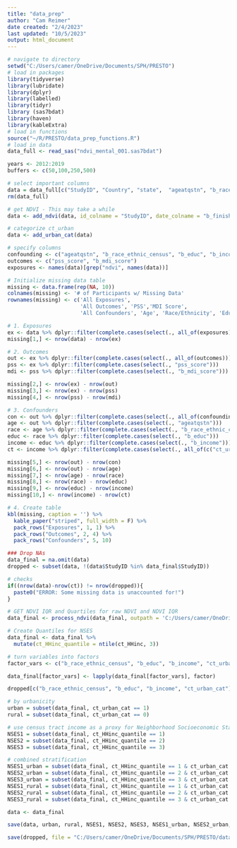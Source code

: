 ---
title: "data_prep"
author: "Cam Reimer"
date created: "2/4/2023"
last updated: "10/5/2023"
output: html_document
---

```{r load in data}
# navigate to directory 
setwd("C:/Users/camer/OneDrive/Documents/SPH/PRESTO")
# load in packages 
library(tidyverse)
library(lubridate)
library(dplyr)
library(labelled)
library(tidyr)
library (sas7bdat)
library(haven)
library(kableExtra)
# load in functions
source("~/R/PRESTO/data_prep_functions.R")
# load in data
data_full <- read_sas("ndvi_mental_001.sas7bdat")
```

```{r Data Wrangling, Add NDVI}
years <- 2012:2019
buffers <- c(50,100,250,500)

# select important columns
data = data_full[c("StudyID", "Country", "state",  "ageatqstn", "b_race_ethnic_census", "b_educ", "b_income", "ct_HHinc", "ct_lths", "ct_urban", "pss_score", "b_mdi_score",  "b_finisheddate", generate_all_ndvi_colnames(years,buffers))]
rm(data_full)

# get NDVI - This may take a while
data <- add_ndvi(data, id_colname = "StudyID", date_colname = "b_finisheddate", buffers=buffers)

# categorize ct_urban
data <- add_urban_cat(data)
```

```{r, Check for Missingness Sequentially}
# specify columns
confounding <- c("ageatqstn", "b_race_ethnic_census", "b_educ", "b_income", "ct_HHinc", "ct_lths", "ct_urban")
outcomes <- c("pss_score", "b_mdi_score")
exposures <- names(data)[grep("ndvi", names(data))]

# Initialize missing data table
missing <- data.frame(rep(NA, 10))
colnames(missing) <- '# of Participants w/ Missing Data'
rownames(missing) <- c('All Exposures',
                       'All Outcomes', 'PSS','MDI Score',  
                       'All Confounders', 'Age', 'Race/Ethnicity', 'Education', 'Income', 'Census-tract Measures')

# 1. Exposures 
ex <- data %>% dplyr::filter(complete.cases(select(., all_of(exposures))))
missing[1,] <- nrow(data) - nrow(ex)

# 2. Outcomes 
out <- ex %>% dplyr::filter(complete.cases(select(., all_of(outcomes))))
pss <- ex %>% dplyr::filter(complete.cases(select(., "pss_score")))
mdi <- pss %>% dplyr::filter(complete.cases(select(., "b_mdi_score")))

missing[2,] <- nrow(ex) - nrow(out)
missing[3,] <- nrow(ex) - nrow(pss)
missing[4,] <- nrow(pss) - nrow(mdi)

# 3. Confounders 
con <- out %>% dplyr::filter(complete.cases(select(., all_of(confounding))))
age <- out %>% dplyr::filter(complete.cases(select(., "ageatqstn")))
race <- age %>% dplyr::filter(complete.cases(select(., "b_race_ethnic_census")))
educ <- race %>% dplyr::filter(complete.cases(select(., "b_educ")))
income <- educ %>% dplyr::filter(complete.cases(select(., "b_income")))
ct <- income %>% dplyr::filter(complete.cases(select(., all_of(c("ct_urban", "ct_lths", "ct_HHinc")))))

missing[5,] <- nrow(out) - nrow(con)
missing[6,] <- nrow(out) - nrow(age)
missing[7,] <- nrow(age) - nrow(race)
missing[8,] <- nrow(race) - nrow(educ)
missing[9,] <- nrow(educ) - nrow(income)
missing[10,] <- nrow(income) - nrow(ct)

# 4. Create table
kbl(missing, caption = '') %>%
  kable_paper("striped", full_width = F) %>%
  pack_rows("Exposures", 1, 1) %>%
  pack_rows("Outcomes", 2, 4) %>%
  pack_rows("Confounders", 5, 10)

### Drop NAs
data_final = na.omit(data)
dropped <- subset(data, !(data$StudyID %in% data_final$StudyID))

# checks 
if((nrow(data)-nrow(ct)) != nrow(dropped)){
  paste0("ERROR: Some missing data is unaccounted for!")
}
```

```{r Get quantiles and assign factors}
# GET NDVI IQR and Quartiles for raw NDVI and NDVI IQR
data_final <- process_ndvi(data_final, outpath = 'C:/Users/camer/OneDrive/Documents/SPH/PRESTO/breaks.csv')

# Create Quantiles for NSES
data_final <- data_final %>%
  mutate(ct_HHinc_quantile = ntile(ct_HHinc, 3))

# turn variables into factors 
factor_vars <- c("b_race_ethnic_census", "b_educ", "b_income", "ct_urban_cat", names(data_final[grep("quantile", names(data_final))]))

data_final[factor_vars] <- lapply(data_final[factor_vars], factor)

dropped[c("b_race_ethnic_census", "b_educ", "b_income", "ct_urban_cat")] <- lapply(dropped[c("b_race_ethnic_census", "b_educ", "b_income", "ct_urban_cat")], factor)
```

```{r Create subsets}
# by urbanicity 
urban = subset(data_final, ct_urban_cat == 1)
rural = subset(data_final, ct_urban_cat == 0)

# use census tract income as a proxy for Neighborhood Socioeconomic Status
NSES1 = subset(data_final, ct_HHinc_quantile == 1)
NSES2 = subset(data_final, ct_HHinc_quantile == 2)
NSES3 = subset(data_final, ct_HHinc_quantile == 3)

# combined stratification
NSES1_urban = subset(data_final, ct_HHinc_quantile == 1 & ct_urban_cat ==1)
NSES2_urban = subset(data_final, ct_HHinc_quantile == 2 & ct_urban_cat ==1)
NSES3_urban = subset(data_final, ct_HHinc_quantile == 3 & ct_urban_cat ==1)
NSES1_rural = subset(data_final, ct_HHinc_quantile == 1 & ct_urban_cat ==0)
NSES2_rural = subset(data_final, ct_HHinc_quantile == 2 & ct_urban_cat ==0)
NSES3_rural = subset(data_final, ct_HHinc_quantile == 3 & ct_urban_cat ==0)

data <- data_final
```

```{r Export data}
save(data, urban, rural, NSES1, NSES2, NSES3, NSES1_urban, NSES2_urban, NSES3_urban, NSES1_rural, NSES2_rural, NSES3_rural, file = "C:/Users/camer/OneDrive/Documents/SPH/PRESTO/data/data_processed.RData")

save(dropped, file = "C:/Users/camer/OneDrive/Documents/SPH/PRESTO/data/dropped.RData")
```


